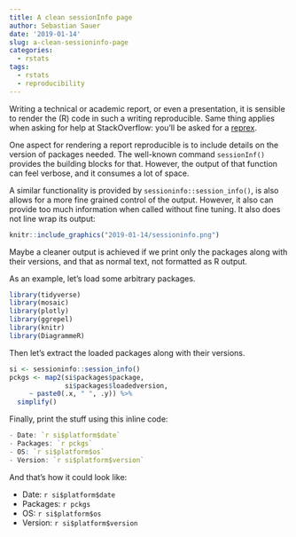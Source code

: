```yaml
---
title: A clean sessionInfo page
author: Sebastian Sauer
date: '2019-01-14'
slug: a-clean-sessioninfo-page
categories:
  - rstats
tags:
  - rstats
  - reproducibility
---
```




Writing a technical or academic report, or even a presentation, it is sensible to render the (R) code in such a writing reproducible. Same thing applies when asking for help at StackOverflow: you'll be asked for a [reprex](https://github.com/tidyverse/reprex).


One aspect for rendering a report reproducible is to include details on the version of packages needed. The well-known command `sessionInf()` provides the building blocks for that. However, the output of that function can feel verbose, and it consumes a lot of space.


A similar functionality is provided by `sessioninfo::session_info()`, is also allows for a more fine grained control of the output. However, it also can provide too much information when called without fine tuning. It also does not line wrap its output:

```r
knitr::include_graphics("2019-01-14/sessioninfo.png")
```


Maybe a cleaner output is achieved if we print only the packages along with their versions, and that as normal text, not formatted as R output.


As an example, let's load some arbitrary packages.


```r
library(tidyverse)
library(mosaic)
library(plotly)
library(ggrepel)
library(knitr)
library(DiagrammeR)
```


Then let's extract the loaded packages along with their versions.


```r
si <- sessioninfo::session_info()
pckgs <- map2(si$packages$package, 
              si$packages$loadedversion,
     ~ paste0(.x, " ", .y)) %>% 
  simplify()
```


Finally, print the stuff using this inline code:


```r
- Date: `r si$platform$date`
- Packages: `r pckgs`
- OS: `r si$platform$os`
- Version: `r si$platform$version`
```


And that's how it could look like:


- Date: `r si$platform$date`
- Packages: `r pckgs`
- OS: `r si$platform$os`
- Version: `r si$platform$version`
